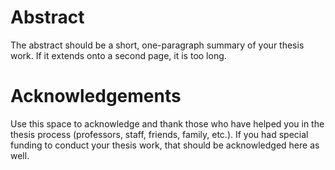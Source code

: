 # Abstract {.unnumbered} 

The abstract should be a short, one-paragraph summary of your thesis work. If it extends onto a second page, it is too long.



# Acknowledgements {.unnumbered} 

Use this space to acknowledge and thank those who have helped you in the thesis process (professors, staff, friends, family, etc.). If you had special funding to conduct your thesis work, that should be acknowledged here as well. 




<!--
The following line is required to transition from roman numeral page numbering to regular page numbering. Do not edit or remove. 
-->
\cleardoublepage\pagenumbering{arabic}\setcounter{page}{1}